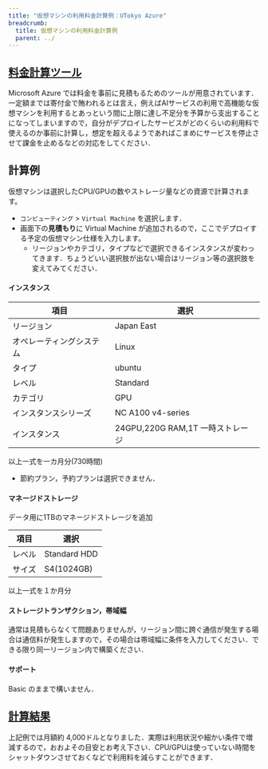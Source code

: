 ```yaml
---
title: "仮想マシンの利用料金計算例：UTokyo Azure"
breadcrumb:
  title: 仮想マシンの利用料金計算例
  parent: ../
---
```



## [料金計算ツール](https://azure.microsoft.com/ja-jp/pricing/calculator/)

Microsoft Azure では料金を事前に見積もるためのツールが用意されています．一定額までは寄付金で賄われるとは言え，例えばAIサービスの利用で高機能な仮想マシンを利用するとあっという間に上限に達し不足分を予算から支出することになってしまいますので，自分がデプロイしたサービスがどのくらいの利用料で使えるのか事前に計算し，想定を超えるようであればこまめにサービスを停止させて課金を止めるなどの対応をしてください．

## 計算例

仮想マシンは選択したCPU/GPUの数やストレージ量などの資源で計算されます。

- `コンピューティング` > `Virtual Machine` を選択します．
- 画面下の**見積もり**に Virtual Machine が追加されるので，ここでデプロイする予定の仮想マシン仕様を入力します。
  - リージョンやカテゴリ，タイプなどで選択できるインスタンスが変わってきます．ちょうどいい選択肢が出ない場合はリージョン等の選択肢を変えてみてください．

#### インスタンス

| **項目** | **選択** |
| -------- | ------- |
| リージョン | Japan East |
| オペレーティングシステム | Linux |
| タイプ | ubuntu |
| レベル | Standard |
| カテゴリ | GPU |
| インスタンスシリーズ | NC A100 v4-series |
| インスタンス | 24GPU,220G RAM,1T 一時ストレージ |

以上一式を一カ月分(730時間)
- 節約プラン，予約プランは選択できません．

#### マネージドストレージ
データ用に1TBのマネージドストレージを追加

| **項目** | **選択** |
| -------- | ------- |
| レベル | Standard HDD |
| サイズ | S4(1024GB) |

以上一式を１か月分

#### ストレージトランザクション，帯域幅

通常は見積もらなくて問題ありませんが，リージョン間に跨ぐ通信が発生する場合は通信料が発生しますので，その場合は帯域幅に条件を入力してください．できる限り同一リージョン内で構築ください．

#### サポート

Basic のままで構いません．

## [計算結果](https://azure.com/e/57b0185c416a422b88fbb14a65ef3d60)

上記例では月額約 4,000ドルとなりました．実際は利用状況や細かい条件で増減するので，おおよその目安とお考え下さい．CPU/GPUは使っていない時間をシャットダウンさせておくなどで利用料を減らすことができます．
